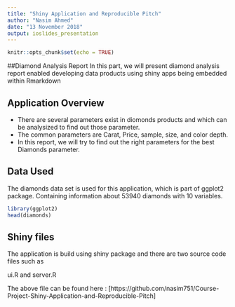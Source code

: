 ---
title: "Shiny Application and Reproducible Pitch"
author: "Nasim Ahmed"
date: "13 November 2018"
output: ioslides_presentation
---



```{r setup, include=FALSE}
knitr::opts_chunk$set(echo = TRUE)
```


##Diamond Analysis Report
In this part, we will present diamond analysis report enabled developing data products using shiny apps being embedded within Rmarkdown



## Application Overview
- There are several parameters exist in diomonds products and which can be analysized to find out those  parameter.
- The common parameters are Carat, Price, sample, size, and color depth.
- In this report, we will try to find out the right parameters for the best Diamonds parameter.


## Data Used

The diamonds data set is used for this application, which is part of ggplot2 package. Containing information about 53940 diamonds with 10 variables.


```{r, echo=TRUE}
library(ggplot2)
head(diamonds)
```

## Shiny files
The application is build using shiny package and there are two source code files such as

ui.R and server.R

The above file can be found here : [https://github.com/nasim751/Course-Project-Shiny-Application-and-Reproducible-Pitch]
